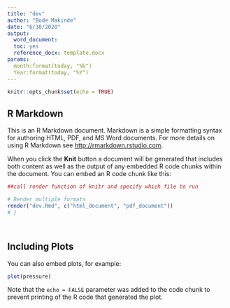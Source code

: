 ```yaml
---
title: "dev"
author: "Bode Makinde"
date: "6/30/2020"
output: 
  word_document:
  toc: yes 
  reference_docx: template.docx
params:
  month:format(today, "%b") 
  Year:format(today, "%Y") 
---
```


```r
knitr::opts_chunk$set(echo = TRUE)
```

## R Markdown

This is an R Markdown document. Markdown is a simple formatting syntax for authoring HTML, PDF, and MS Word documents. For more details on using R Markdown see <http://rmarkdown.rstudio.com>.

When you click the **Knit** button a document will be generated that includes both content as well as the output of any embedded R code chunks within the document. You can embed an R code chunk like this:

```r
##call render function of knitr and specify which file to run 

# Render multiple formats
render("dev.Rmd", c("html_document", "pdf_document"))
# }




```

## Including Plots

You can also embed plots, for example:

```r
plot(pressure)
```

Note that the `echo = FALSE` parameter was added to the code chunk to prevent printing of the R code that generated the plot.
